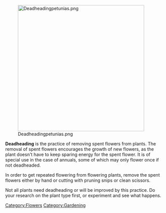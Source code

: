 [[File:Deadheadingpetunias.png|center|400px]]

'''Deadheading''' is the practice of removing spent flowers from plants. The removal of spent flowers encourages the growth of new flowers, as the plant doesn't have to keep sparing energy for the spent flower. It is of special use in the case of annuals, some of which may only flower once if not deadheaded. 

In order to get repeated flowering from flowering plants, remove the spent flowers either by hand or cutting with pruning snips or clean scissors.

Not all plants need deadheading or will be improved by this practice. Do your research on the plant type first, or experiment and see what happens.

















[[Category:Flowers]]
[[Category:Gardening]]